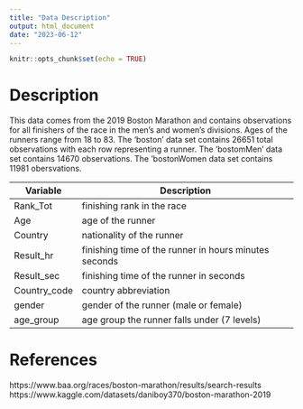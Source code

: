 ```yaml
---
title: "Data Description"
output: html_document
date: "2023-06-12"
---
```


```r
knitr::opts_chunk$set(echo = TRUE)
```
# Description
This data comes from the 2019 Boston Marathon and contains observations for all finishers of the race in the men's and women's divisions. Ages of the runners range from 18 to 83.
The 'boston' data set contains 26651 total observations with each row representing a runner. 
The 'bostomMen' data set contains 14670 observations.
The 'bostonWomen data set contains 11981 obersvations. 


| Variable | Description |
|----|-------------|
| Rank_Tot | finishing rank in the race |
| Age | age of the runner |
| Country | nationality of the runner |
| Result_hr | finishing time of the runner in hours minutes seconds |
| Result_sec | finishing time of the runner in seconds |
| Country_code | country abbreviation |
| gender | gender of the runner (male or female) |
| age_group | age group the runner falls under (7 levels) |


# References 

https://www.baa.org/races/boston-marathon/results/search-results
https://www.kaggle.com/datasets/daniboy370/boston-marathon-2019
